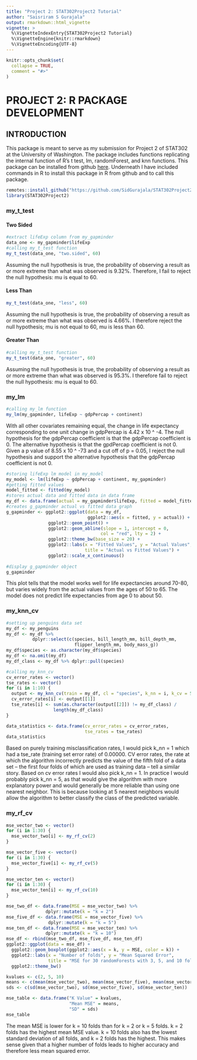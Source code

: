 ```yaml
---
title: "Project 2: STAT302Project2 Tutorial"
author: "Saisriram S Gurajala" 
output: rmarkdown::html_vignette
vignette: >
  %\VignetteIndexEntry{STAT302Project2 Tutorial}
  %\VignetteEngine{knitr::rmarkdown}
  %\VignetteEncoding{UTF-8}
---
```


```r
knitr::opts_chunk$set(
  collapse = TRUE,
  comment = "#>"
)
```
# PROJECT 2: R PACKAGE DEVELOPMENT

## INTRODUCTION 

  This package is meant to serve as my submission for Project 2 of STAT302
at the University of Washington. The package includes functions replicating 
the internal function of R's t test, lm, randomForest, and knn functions. 
This package can be installed from github 
[here](https://github.com/SidGurajala/STAT302Project2). Underneath I have
included commands in R to install this package in R from github and 
to call this package. 
```r
remotes::install_github("https://github.com/SidGurajala/STAT302Project2")
library(STAT302Project2)
```

### my_t_test

#### Two Sided 
```r
#extract lifeExp column from my_gapminder
data_one <- my_gapminder$lifeExp
#calling my_t_test function
my_t_test(data_one, "two.sided", 60)
```

Assuming the null hypothesis is true, the probability of observing a result 
as or more extreme than what was observed is 9.32%. Therefore, I fail to reject 
the null hypothesis: mu is equal to 60. 

#### Less Than
```r
my_t_test(data_one, "less", 60)
```

Assuming the null hypothesis is true, the probability of observing a result 
as or more extreme than what was observed is 4.66%. I therefore reject the null 
hypothesis; mu is not equal to 60, mu is less than 60. 

#### Greater Than
```r
#calling my_t_test function
my_t_test(data_one, "greater", 60)
```

Assuming the null hypothesis is true, the probability of observing a result 
as or more extreme than what was observed is 95.3%. I therefore fail to reject 
the null hypothesis: mu is equal to 60. 

### my_lm
```r
#calling my_lm function
my_lm(my_gapminder, lifeExp ~ gdpPercap + continent)
```

  With all other covariates remaining equal, the change in life 
expectancy corresponding to one unit change in gdpPercap is 4.42 x 10 ^ -4.
The null hypothesis for the gdpPercap coefficient is that the gdpPercap 
coefficient is 0. The alternative hypothesis is that the gpdPercap coefficient 
is not 0. Given a p value of 8.55 x 10 ^ -73 and a cut off of p = 0.05, 
I reject the null hypothesis and support the alternative hypothesis that the
gdpPercap coefficient is not 0. 

```r
#storing lifeExp lm model in my_model
my_model <- lm(lifeExp ~ gdpPercap + continent, my_gapminder)
#getting fitted values 
model_fitted <- fitted(my_model)
#stores actual data and fitted data in data frame
my_df <- data.frame(actual = my_gapminder$lifeExp, fitted = model_fitted)
#creates g_gapminder actual vs fitted data graph
g_gapminder <- ggplot2::ggplot(data = my_df, 
                               ggplot2::aes(x = fitted, y = actual)) +
                ggplot2::geom_point() +
                ggplot2::geom_abline(slope = 1, intercept = 0, 
                                    col = "red", lty = 2) +
                ggplot2::theme_bw(base_size = 20) +
                ggplot2::labs(x = "Fitted Values", y = "Actual Values", 
                              title = "Actual vs Fitted Values") +
                ggplot2::scale_x_continuous()
                
#display g_gapminder object
g_gapminder
```

  This plot tells that the model works well for life expectancies around 
  70-80, but varies widely from the actual values from the ages of 50 to 65. The 
  model does not predict life expectancies from age 0 to about 50. 
  
### my_knn_cv
```r
#setting up penguins data set
my_df <- my_penguins
my_df <- my_df %>%
          dplyr::select(c(species, bill_length_mm, bill_depth_mm,
                          flipper_length_mm, body_mass_g))
my_df$species <- as.character(my_df$species)
my_df <- na.omit(my_df)
my_df_class <- my_df %>% dplyr::pull(species)

#calling my_knn_cv
cv_error_rates <- vector()
tse_rates <- vector()
for (i in 1:10) {
  output <- my_knn_cv(train = my_df, cl = "species", k_nn = i, k_cv = 5)
  cv_error_rates[i] <- output[[1]]
  tse_rates[i] <- sum(as.character(output[[2]]) != my_df_class) / 
                  length(my_df_class)
}

data_statistics <- data.frame(cv_error_rates = cv_error_rates,
                              tse_rates = tse_rates)
data_statistics
```

Based on purely training misclassification rates, I would pick k_nn = 1 which 
had a tse_rate (training set error rate) of 0.00000. CV error rates, 
the rate at which the algorithm incorrectly predicts the value of the fifth fold
of a data set -- the first four folds of which are used as training data -- 
tell a similar story. Based on cv error rates I would also pick k_nn = 1. 
In practice I would probably pick k_nn = 5, as that
would give the algorithm with more explanatory power and would generally 
be more reliable than using one nearest neighbor. This is because looking at 
5 nearest neighbors would allow the algorithm to better classify the 
class of the predicted variable. 

### my_rf_cv
```r
mse_vector_two <- vector()
for (i in 1:30) {
  mse_vector_two[i] <- my_rf_cv(2)
}

mse_vector_five <- vector()
for (i in 1:30) {
  mse_vector_five[i] <- my_rf_cv(5)
}

mse_vector_ten <- vector()
for (i in 1:30) {
  mse_vector_ten[i] <- my_rf_cv(10)
}

mse_two_df <- data.frame(MSE = mse_vector_two) %>% 
               dplyr::mutate(k = "k = 2")
mse_five_df <- data.frame(MSE = mse_vector_five) %>% 
                dplyr::mutate(k = "k = 5")
mse_ten_df <- data.frame(MSE = mse_vector_ten) %>% 
               dplyr::mutate(k = "k = 10")
mse_df <- rbind(mse_two_df, mse_five_df, mse_ten_df)
ggplot2::ggplot(data = mse_df) + 
  ggplot2::geom_boxplot(ggplot2::aes(x = k, y = MSE, color = k)) +
  ggplot2::labs(x = "Number of folds", y = "Mean Squared Error",
                title = "MSE for 30 randomForests with 3, 5, and 10 folds") +
  ggplot2::theme_bw()

kvalues <- c(2, 5, 10)
means <- c(mean(mse_vector_two), mean(mse_vector_five), mean(mse_vector_ten))
sds <- c(sd(mse_vector_two), sd(mse_vector_five), sd(mse_vector_ten))

mse_table <- data.frame("K Value" = kvalues,
                        "Mean MSE" = means,
                        "SD" = sds)
mse_table
```

The mean MSE is lower for k = 10 folds than for k = 2 or k = 5 folds. k = 2 
folds has the highest mean MSE value. k = 10 folds also has the lowest 
standard deviation of all folds, and k = 2 folds has the highest. This makes
sense given that a higher number of folds leads to higher accuracy and therefore
less mean squared error. 
